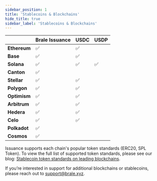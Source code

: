 ```yaml
---
sidebar_position: 1
title: 'Stablecoins & Blockchains'
hide_title: true
sidebar_label: 'Stablecoins & Blockchains'
---
```


<Intro
  heading="Stablecoins & Blockchains"
  subheading="The Brale API supports Brale-issued stablecoins on 14+ popular blockchains alongside native USDC and Paxos-issued stablecoins."
/>

|              | Brale Issuance | USDC | USDP |
| :----------- | :------------- | :--- | :--- |
| **Ethereum** | ✅             | ✅   |      |
| **Base**     | ✅             | ✅   |      |
| **Solana**   | ✅             | ✅   | ✅   |
| **Canton**   | ✅             |      |      |
| **Stellar**  | ✅             | ✅   |      |
| **Polygon**  | ✅             | ✅   |      |
| **Optimism** | ✅             | ✅   |      |
| **Arbitrum** | ✅             | ✅   |      |
| **Hedera**   | ✅             | ✅   |      |
| **Celo**     | ✅             | ✅   |      |
| **Polkadot** | ✅             |      |      |
| **Cosmos**   | ✅             |      |      |

Issuance supports each chain's popular token standards (ERC20, SPL Token). To view the full list of supported token standards, please see our blog: [Stablecoin token standards on leading blockchains](https://brale.xyz/blog/stablecoin-token-standards-on-leading-blockchains).

If you’re interested in support for additional blockchains or stablecoins, please reach out to [support@brale.xyz](mailto:support@brale.xyz).
